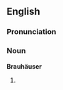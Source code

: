 ==English==
===Pronunciation===
{{IPA|/ˈbʁauhɔyzɐ/}}

===Noun===
'''Brauhäuser'''

# {{plural of|[[Brauhaus]]|lang=German}}